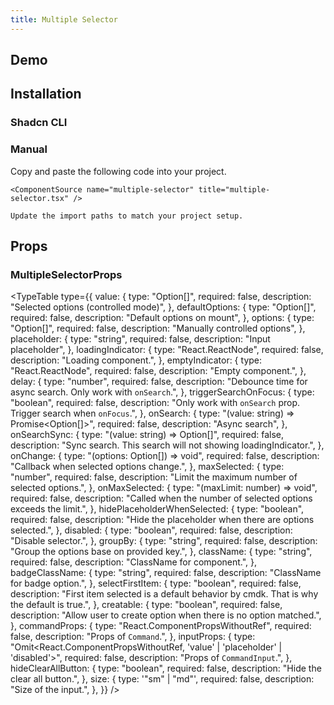 ```yaml
---
title: Multiple Selector
---
```


## Demo

<ComponentPreview name="multiple-selector-demo" />

## Installation

### Shadcn CLI

<ComponentInstall command="npx shadcn@latest add https://laviecn.vercel.app/r/multiple-selector.json" />

### Manual

<Steps>
  <Step>
    Copy and paste the following code into your project.

    <ComponentSource name="multiple-selector" title="multiple-selector.tsx" />

  </Step>
  <Step>

    Update the import paths to match your project setup.

  </Step>
</Steps>

## Props

### MultipleSelectorProps

<TypeTable
  type={{
    value: {
      type: "Option[]",
      required: false,
      description: "Selected options (controlled mode)",
    },
    defaultOptions: {
      type: "Option[]",
      required: false,
      description: "Default options on mount",
    },
    options: {
      type: "Option[]",
      required: false,
      description: "Manually controlled options",
    },
    placeholder: {
      type: "string",
      required: false,
      description: "Input placeholder",
    },
    loadingIndicator: {
      type: "React.ReactNode",
      required: false,
      description: "Loading component.",
    },
    emptyIndicator: {
      type: "React.ReactNode",
      required: false,
      description: "Empty component.",
    },
    delay: {
      type: "number",
      required: false,
      description: "Debounce time for async search. Only work with `onSearch`.",
    },
    triggerSearchOnFocus: {
      type: "boolean",
      required: false,
      description:
        "Only work with `onSearch` prop. Trigger search when `onFocus`.",
    },
    onSearch: {
      type: "(value: string) => Promise<Option[]>",
      required: false,
      description: "Async search",
    },
    onSearchSync: {
      type: "(value: string) => Option[]",
      required: false,
      description:
        "Sync search. This search will not showing loadingIndicator.",
    },
    onChange: {
      type: "(options: Option[]) => void",
      required: false,
      description: "Callback when selected options change.",
    },
    maxSelected: {
      type: "number",
      required: false,
      description: "Limit the maximum number of selected options.",
    },
    onMaxSelected: {
      type: "(maxLimit: number) => void",
      required: false,
      description:
        "Called when the number of selected options exceeds the limit.",
    },
    hidePlaceholderWhenSelected: {
      type: "boolean",
      required: false,
      description: "Hide the placeholder when there are options selected.",
    },
    disabled: {
      type: "boolean",
      required: false,
      description: "Disable selector.",
    },
    groupBy: {
      type: "string",
      required: false,
      description: "Group the options base on provided key.",
    },
    className: {
      type: "string",
      required: false,
      description: "ClassName for component.",
    },
    badgeClassName: {
      type: "string",
      required: false,
      description: "ClassName for badge option.",
    },
    selectFirstItem: {
      type: "boolean",
      required: false,
      description:
        "First item selected is a default behavior by cmdk. That is why the default is true.",
    },
    creatable: {
      type: "boolean",
      required: false,
      description:
        "Allow user to create option when there is no option matched.",
    },
    commandProps: {
      type: "React.ComponentPropsWithoutRef<typeof Command>",
      required: false,
      description: "Props of `Command`.",
    },
    inputProps: {
      type: "Omit<React.ComponentPropsWithoutRef<typeof CommandPrimitive.Input>, 'value' | 'placeholder' | 'disabled'>",
      required: false,
      description: "Props of `CommandInput`.",
    },
    hideClearAllButton: {
      type: "boolean",
      required: false,
      description: "Hide the clear all button.",
    },
    size: {
      type: '"sm" | "md"',
      required: false,
      description: "Size of the input.",
    },
  }}
/>
